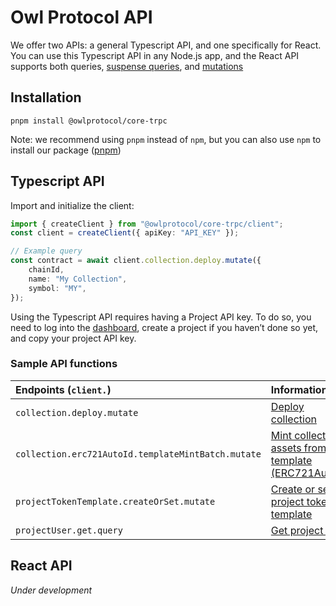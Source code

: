 # Owl Protocol API

We offer two APIs: a general Typescript API, and one specifically for React. You can use this Typescript API in any Node.js app, and the React API supports both queries, [suspense queries](https://tanstack.com/query/v4/docs/framework/react/guides/suspense), and [mutations](https://tanstack.com/query/latest/docs/framework/react/guides/mutations)

## Installation

```shell
pnpm install @owlprotocol/core-trpc
```

Note: we recommend using `pnpm` instead of `npm`, but you can also use `npm` to install our package ([pnpm](https://pnpm.io/))

## Typescript API

Import and initialize the client:

```typescript
import { createClient } from "@owlprotocol/core-trpc/client";
const client = createClient({ apiKey: "API_KEY" });

// Example query
const contract = await client.collection.deploy.mutate({
    chainId,
    name: "My Collection",
    symbol: "MY",
});
```

Using the Typescript API requires having a Project API key. To do so, you need to log into the [dashboard](https://dashboard.owlprotocol.xyz/), create a project if you haven’t done so yet, and copy your project API key.

### Sample API functions

| Endpoints (`client.`)                              | Information                                                                                 |
| :------------------------------------------------- | :------------------------------------------------------------------------------------------ |
| `collection.deploy.mutate`                         | [Deploy collection](/api-docs/collection/deploy)                                            |
| `collection.erc721AutoId.templateMintBatch.mutate` | [Mint collection assets from template (ERC721AutoId)](/api-docs/collection/batchMintERC721) |
| `projectTokenTemplate.createOrSet.mutate`          | [Create or set project token template](/api-docs/projectTokenTemplate/createTemplate)       |
| `projectUser.get.query`                            | [Get project user](/api-docs/projectUser/getUser)                                           |

## React API

_Under development_
